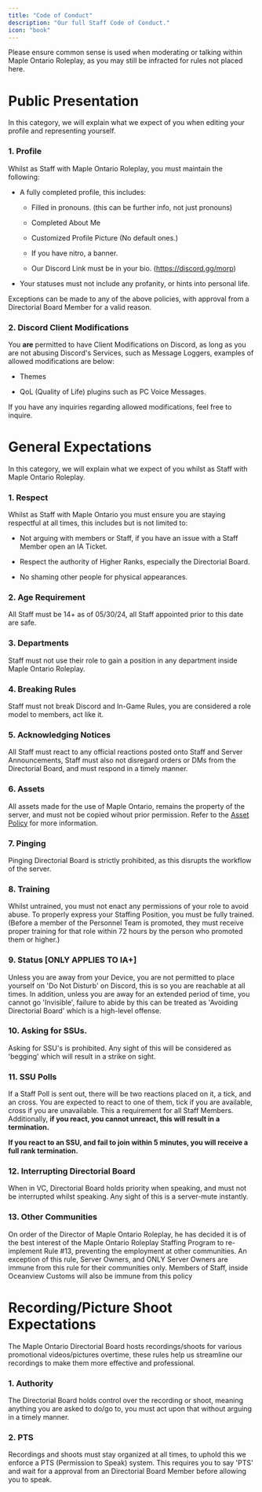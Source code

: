 ```yaml
---
title: "Code of Conduct"
description: "Our full Staff Code of Conduct."
icon: "book"
---
```


<Warning>Please ensure common sense is used when moderating or talking within Maple Ontario Roleplay, as you may still be infracted for rules not placed here.</Warning>

# Public Presentation

<Info>In this category, we will explain what we expect of you when editing your profile and representing yourself.</Info>

### 1. Profile

Whilst as Staff with Maple Ontario Roleplay, you must maintain the following:

* A fully completed profile, this includes:

  * Filled in pronouns. (this can be further info, not just pronouns)

  * Completed About Me

  * Customized Profile Picture (No default ones.)

  * If you have nitro, a banner.

  * Our Discord Link must be in your bio. (https://discord.gg/morp)

* Your statuses must not include any profanity, or hints into personal life.

<Info>Exceptions can be made to any of the above policies, with approval from a Directorial Board Member for a valid reason.</Info>

### 2. Discord Client Modifications

You **are** permitted to have Client Modifications on Discord, as long as you are not abusing Discord's Services, such as Message Loggers, examples of allowed modifications are below:

* Themes

* QoL (Quality of Life) plugins such as PC Voice Messages.

<Note>If you have any inquiries regarding allowed modifications, feel free to inquire.</Note>

# General Expectations

<Info>In this category, we will explain what we expect of you whilst as Staff with Maple Ontario Roleplay.</Info>

### 1. Respect

Whilst as Staff with Maple Ontario you must ensure you are staying respectful at all times, this includes but is not limited to:

* Not arguing with members or Staff, if you have an issue with a Staff Member open an IA Ticket.

* Respect the authority of Higher Ranks, especially the Directorial Board.

* No shaming other people for physical appearances.

### 2. Age Requirement

All Staff must be 14+ as of 05/30/24, all Staff appointed prior to this date are safe.

### 3. Departments

Staff must not use their role to gain a position in any department inside Maple Ontario Roleplay.

### 4. Breaking Rules

Staff must not break Discord and In-Game Rules, you are considered a role model to members, act like it.

### 5. Acknowledging Notices

All Staff must react to any official reactions posted onto Staff and Server Announcements, Staff must also not disregard orders or DMs from the Directorial Board, and must respond in a timely manner.

### 6. Assets

All assets made for the use of Maple Ontario, remains the property of the server, and must not be copied wihout prior permission. Refer to the [Asset Policy](https://staff.osrp.site/Information/Asset%20Policy) for more information.

### 7. Pinging

Pinging Directorial Board is strictly prohibited, as this disrupts the workflow of the server.

### 8. Training

Whilst untrained, you must not enact any permissions of your role to avoid abuse. To properly express your Staffing Position, you must be fully trained. (Before a member of the Personnel Team is promoted, they must receive proper training for that role within 72 hours by the person who promoted them or higher.)

### 9. Status \[ONLY APPLIES TO IA+]

Unless you are away from your Device, you are not permitted to place yourself on 'Do Not Disturb' on Discord, this is so you are reachable at all times. In addition, unless you are away for an extended period of time, you cannot go 'Invisible', failure to abide by this can be treated as 'Avoiding Directorial Board' which is a high-level offense.

### 10. Asking for SSUs.

Asking for SSU's is prohibited. Any sight of this will be considered as 'begging' which will result in a strike on sight.

### 11. SSU Polls

If a Staff Poll is sent out, there will be two reactions placed on it, a tick, and an cross. You are expected to react to one of them, tick if you are available, cross if you are unavailable. This a requirement for all Staff Members. Additionally, **if you react, you cannot unreact, this will result in a termination.**

**If you react to an SSU, and fail to join within 5 minutes, you will receive a full rank termination.**

### 12. Interrupting Directorial Board

When in VC, Directorial Board holds priority when speaking, and must not be interrupted whilst speaking. Any sight of this is a server-mute instantly.

### 13. Other Communities

On order of the Director of Maple Ontario Roleplay, he has decided it is of the best interest of the Maple Ontario Roleplay Staffing Program to re-implement Rule #13, preventing the employment at other communities. An exception of this rule, Server Owners, and ONLY Server Owners are immune from this rule for their communities only. Members of Staff, inside Oceanview Customs will also be immune from this policy

# Recording/Picture Shoot Expectations

<Info>The Maple Ontario Directorial Board hosts recordings/shoots for various promotional videos/pictures overtime, these rules help us streamline our recordings to make them more effective and professional.</Info>

### 1. Authority

The Directorial Board holds control over the recording or shoot, meaning anything you are asked to do/go to, you must act upon that without arguing in a timely manner.

### 2. PTS

Recordings and shoots must stay organized at all times, to uphold this we enforce a PTS (Permission to Speak) system. This requires you to say 'PTS' and wait for a approval from an Directorial Board Member before allowing you to speak.
